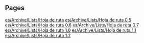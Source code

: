 
== Pages ==
[[es/Archive/Lists/Hoja de ruta]]
[[es/Archive/Lists/Hoja de ruta 0.5]]
[[es/Archive/Lists/Hoja de ruta 0.6]]
[[es/Archive/Lists/Hoja de ruta 0.7]]
[[es/Archive/Lists/Hoja de ruta 1.0]]
[[es/Archive/Lists/Hoja de ruta 1.1]]
[[es/Archive/Lists/Hoja de ruta 1.2]]

